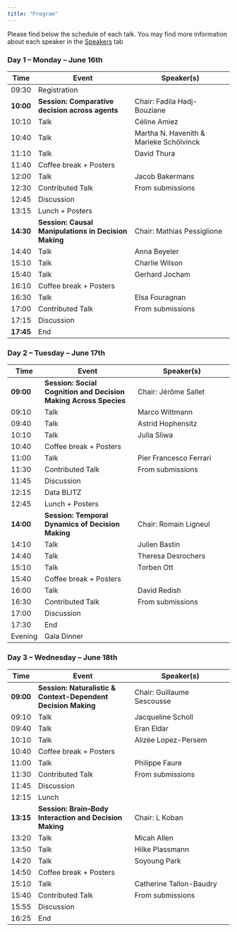 ```yaml
---
title: "Program"
---
```


Please find below the schedule of each talk. 
You may find more information about each speaker in the [Speakers](speakers) tab

### Day 1 – Monday – June 16th

| Time      | Event                                      | Speaker(s)                                  |
|-----------|--------------------------------------------|---------------------------------------------|
| 09:30     | Registration                                |                                             |
| **10:00** | **Session: Comparative decision across agents** | Chair: Fadila Hadj-Bouziane             |
| 10:10     | Talk                                        | Céline Amiez                                |
| 10:40     | Talk                                        | Martha N. Havenith & Marieke Schölvinck     |
| 11:10     | Talk                                        | David Thura                                 |
| 11:40     | Coffee break + Posters                      |                                             |
| 12:00     | Talk                                        | Jacob Bakermans                             |
| 12:30     | Contributed Talk                            | From submissions                            |
| 12:45     | Discussion                                  |                                             |
| 13:15     | Lunch + Posters                             |                                             |
| **14:30** | **Session: Causal Manipulations in Decision Making** | Chair: Mathias Pessiglione         |
| 14:40     | Talk                                        | Anna Beyeler                                |
| 15:10     | Talk                                        | Charlie Wilson                              |
| 15:40     | Talk                                        | Gerhard Jocham                              |
| 16:10     | Coffee break + Posters                      |                                             |
| 16:30     | Talk                                        | Elsa Fouragnan                              |
| 17:00     | Contributed Talk                            | From submissions                            |
| 17:15     | Discussion                                  |                                             |
| **17:45** | End                                         |                                             |


### Day 2 – Tuesday – June 17th

| Time      | Event                                      | Speaker(s)                                  |
|-----------|--------------------------------------------|---------------------------------------------|
| **09:00** | **Session: Social Cognition and Decision Making Across Species** | Chair: Jérôme Sallet   |
| 09:10     | Talk                                        | Marco Wittmann                              |
| 09:40     | Talk                                        | Astrid Hophensitz                           |
| 10:10     | Talk                                        | Julia Sliwa                                 |
| 10:40     | Coffee break + Posters                      |                                             |
| 11:00     | Talk                                        | Pier Francesco Ferrari                      |
| 11:30     | Contributed Talk                            | From submissions                            |
| 11:45     | Discussion                                  |                                             |
| 12:15     | Data BLITZ                                  |                                             |
| 12:45     | Lunch + Posters                             |                                             |
| **14:00** | **Session: Temporal Dynamics of Decision Making** | Chair: Romain Ligneul                 |
| 14:10     | Talk                                        | Julien Bastin                               |
| 14:40     | Talk                                        | Theresa Desrochers                          |
| 15:10     | Talk                                        | Torben Ott                                  |
| 15:40     | Coffee break + Posters                      |                                             |
| 16:00     | Talk                                        | David Redish                                |
| 16:30     | Contributed Talk                            | From submissions                            |
| 17:00     | Discussion                                  |                                             |
| 17:30     | End                                         |                                             |
| Evening   | Gala Dinner                                 |                                             |

### Day 3 – Wednesday – June 18th

| Time      | Event                                      | Speaker(s)                                  |
|-----------|--------------------------------------------|---------------------------------------------|
| **09:00** | **Session: Naturalistic & Context-Dependent Decision Making** | Chair: Guillaume Sescousse |
| 09:10     | Talk                                        | Jacqueline Scholl                           |
| 09:40     | Talk                                        | Eran Eldar                                  |
| 10:10     | Talk                                        | Alizée Lopez-Persem                         |
| 10:40     | Coffee break + Posters                      |                                             |
| 11:00     | Talk                                        | Philippe Faure                              |
| 11:30     | Contributed Talk                            | From submissions                            |
| 11:45     | Discussion                                  |                                             |
| 12:15     | Lunch                                       |                                             |
| **13:15** | **Session: Brain–Body Interaction and Decision Making** | Chair: L Koban                  |
| 13:20     | Talk                                        | Micah Allen                                 |
| 13:50     | Talk                                        | Hilke Plassmann                             |
| 14:20     | Talk                                        | Soyoung Park                                |
| 14:50     | Coffee break + Posters                      |                                             |
| 15:10     | Talk                                        | Catherine Tallon-Baudry                     |
| 15:40     | Contributed Talk                            | From submissions                            |
| 15:55     | Discussion                                  |                                             |
| 16:25     | End                                         |                                             |
